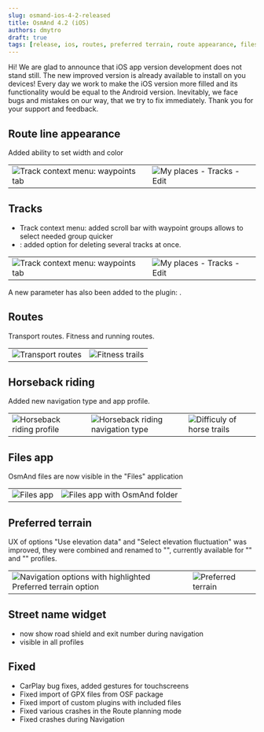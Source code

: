 ```yaml
---
slug: osmand-ios-4-2-released
title: OsmAnd 4.2 (iOS)
authors: dmytro
draft: true
tags: [release, ios, routes, preferred terrain, route appearance, files]
---
```

<!--import BlogImageBlock from '@site/src/components/BlogImageBlock.js';-->

Hi!
We are glad to announce that iOS app version development does not stand still.
The new improved version is already available to install on you devices!
Every day we work to make the iOS version more filled and its functionality would be equal to the Android version. Inevitably, we face  bugs and mistakes on our way, that we try to fix immediately.
Thank you for your support and feedback.

<!--truncate-->

## Route line appearance

Added ability to set width and color

<!--<BlogImageBlock img1="customise_route_line-1.png" img2="customise_route_line-2.png" />-->

<table class="blogimage">
  <tr>
    <td><img src={require('./customise_route_line-1.png').default} alt="Track context menu: waypoints tab"/></td>
    <td><img src={require('./customise_route_line-2.png').default} alt="My places - Tracks - Edit"/></td>
    </tr>
</table> 

## Tracks

* Track context menu: added scroll bar with waypoint groups allows to select needed group quicker
* <Translate android="false" ids="my_places,tracks"/>: added option for deleting several tracks at once. 


<table class="blogimage">
  <tr>
    <td><img src={require('./track-waypoints.png').default} alt="Track context menu: waypoints tab"/></td>
    <td><img src={require('./tracks-edit.png').default} alt="My places - Tracks - Edit"/></td>
    </tr>
</table> 

A new parameter has also been added to the <Translate android="false" id="track_recording"/> plugin: <Translate android="false" id="save_heading"/>.


## Routes
Transport routes. Fitness and running routes.

<table class="blogimage">
  <tr>
    <td><img src={require('./transport-routes.png').default} alt="Transport routes"/></td>
    <td><img src={require('./fitness-trails.png').default} alt="Fitness trails"/></td>
    </tr>
</table> 


## Horseback riding

Added new navigation type and app profile.
<table class="blogimage">
    <tr>
        <td><img src={require('./horseback-riding_profile.png').default} alt="Horseback riding profile"/></td>
        <td><img src={require('./horseback-riding_navtype.png').default} alt="Horseback riding navigation type"/></td>
        <td><img src={require('./difficuly_of_horse_trails.png').default} alt="Difficuly of horse trails"/></td>
    </tr>
</table> 



## Files app

OsmAnd files are now visible in the "Files" application
<table class="blogimage">
  <tr>
    <td><img src={require('./files-1.png').default} alt="Files app"/></td>
    <td><img src={require('./files-2.png').default} alt="Files app with OsmAnd folder"/></td>
    </tr>
</table> 	

## Preferred terrain

UX of options "Use elevation data" and "Select elevation fluctuation"  was improved, they were combined and renamed to "<Translate android="false" id="preferred_terrain"/>", currently available for "<Translate android="false" id="app_mode_bicycle"/>" and "<Translate android="false" id="app_mode_pedestrian"/>" profiles.

<table class="blogimage">
  <tr>
    <td><img src={require('./preferred_terrain-1.png').default} alt="Navigation options with highlighted Preferred terrain option"/></td>
    <td><img src={require('./preferred_terrain-2.png').default} alt="Preferred terrain"/></td>
    </tr>
</table> 


## Street name widget

* now show road shield and exit number during navigation
* visible in all profiles



## Fixed 
* CarPlay bug fixes, added gestures for touchscreens
* Fixed import of GPX files from OSF package
* Fixed import of custom plugins with included files
* Fixed various crashes in the Route planning mode
* Fixed crashes during Navigation

<AppleStore/>